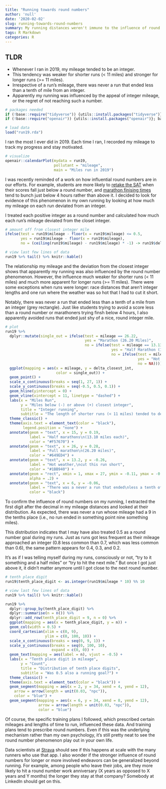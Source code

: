 ```yaml
---
title: "Running towards round numbers"
author: 'null'
date: '2020-02-02'
slug: running-towards-round-numbers
summary: My running distances weren't immune to the influence of round numbers.
tags: R Markdown
categories: R
---
```


## TLDR 
* Whenever I ran in 2019, my mileage tended to be an integer. 
* This tendency was weaker for shorter runs (< 11 miles) and stronger for longer runs (>= 11 miles). 
* Irrespective of a run's mileage, there was never a run that ended less than a tenth of mile from an integer. 
* Apparently my running was influenced by the appeal of integer mileage, or the regret of not reaching such a number. 

```r
# packages needed
if (!base::require("tidyverse")) {utils::install.packages("tidyverse")}; base::require("tidyverse")
if (!base::require("openair")) {utils::install.packages("openair")}; base::require("openair")

# load data
load("run19.rda")
```

I ran the most I ever did in 2019. Each time I ran, I recorded my mileage to track my progress and stay motivated.

```r
# visualize
openair::calendarPlot(mydata = run19, 
                      pollutant = "mileage", 
                      main = "Miles run in 2019")
```

I was recently reminded of a work on how influential round numbers are in our efforts. For example, students are more likely to [retake the SAT](https://journals.sagepub.com/doi/abs/10.1177/0956797610391098){target="_blank"} when their scores fall just below a round number, and [marathon finising times](https://www.nber.org/papers/w20343){target="_blank"} tend to bunch just below 4 hours rather than above it. I decided to look for evidence of this phenomenon in my own running by looking at how much my mileage on each run deviated from an integer.

I treated each positive integer as a round number and calculated how much each run's mileage deviated from the closet integer.

```r
# amount off from closest integer mile
ifelse(test = run19$mileage - floor(x = run19$mileage) <= 0.5, 
       yes = run19$mileage - floor(x = run19$mileage), 
       no = (ceiling(run19$mileage) - run19$mileage) * -1) -> run19$delta_closest_int

# view last few lines of data
run19 %>% tail() %>% knitr::kable()
```

The relationship my mileage and the deviation from the closest integer shows that apparently my running was also influenced by the round number phenomenon. However, the influence much weaker for shorter runs (< 11 miles) and much more apparent for longer runs (>= 11 miles). There were some exceptions when runs were longer: race distances that aren't integer lengths and one run where the weather was so hot that I had to cut it short.

Notably, there was never a run that ended less than a tenth of a mile from an integer (grey rectangle). Just like students trying to avoid a score less than a round number or marathoners trying finsh below 4 hours, I also apparently avoided runs that ended just shy of a nice, round integer mile.

```r
# plot
run19 %>% 
  dplyr::mutate(single_out = ifelse(test = mileage == 26.22, 
                                    yes = "Marathon (26.20 Miles)", 
                                    no = ifelse(test = mileage == 13.13 | mileage == 13.11, 
                                                yes = "Half Marathon (13.10 Miles)", 
                                                no = ifelse(test = mileage == 11.78, 
                                                            yes = "Hot weather\nfelt bad\nduring this run",
                                                            no = NA)))) %>%
  ggplot(mapping = aes(x = mileage, y = delta_closest_int, 
                       color = single_out)) + 
  geom_point() + 
  scale_x_continuous(breaks = seq(1, 27, 1)) + 
  scale_y_continuous(breaks = seq(-0.5, 0.5, 0.1)) + 
  geom_hline(yintercept = 0) + 
  geom_vline(xintercept = 11, linetype = "dashed") + 
  labs(x = "Miles Run", 
       y = "Miles below (-) or above (+) closest integer", 
       title = "Integer running", 
       subtitle = "The length of shorter runs (< 11 miles) tended to deviate more from integers than longer runs (>= 11 miles)") + 
  theme_classic() + 
  theme(axis.text = element_text(color = "black"), 
        legend.position = "none") + 
  annotate(geom = "text", x = 15, y = 0.19, 
           label = "Half marathons\n(13.10 miles each)",
           color = "#F57670") + 
  annotate(geom = "text", x = 26, y = 0.28, 
           label = "Full marathon\n(26.20 miles)", 
           color = "#649ED4") + 
  annotate(geom = "text", x = 13.2, y = -0.26, 
           label = "Hot weather,\ncut this run short", 
           color = "#1BB940") + 
  annotate(geom = "rect", xmin = 1, xmax = 27, ymin = -0.11, ymax = -0.01,
           alpha = .2) + 
  annotate(geom = "text", x = 6, y = -0.06, 
           label = "There was a never a run that ended\nless a tenth of a mile from an integer", 
           color = "black")
```

To confirm the influence of round numbers on my running, I extracted the first digit after the decimal in my mileage distances and looked at their distribution. As expected, there was never a run whose mileage had a 9 in the tenths place (i.e., no run ended in something point nine something miles).

This distribution indicates that I may have also treated 0.5 as a round number goal during my runs. Just as runs got less frequent as their mileage approached an integer (0.8 less common than 0.7, which was less common than 0.6), the same pattern appears for 0.4, 0.3, and 0.2.

It's as if I was telling myself during my runs, consciously or not, "try to it something and a half miles" or "try to hit the next mile." But once I got just above it, it didn't matter anymore until I got close to the next round number.

```r
# tenth place digit
run19$tenth_place_digit <- as.integer(run19$mileage * 10) %% 10

# view last few lines of data
run19 %>% tail() %>% knitr::kable()
```


```r
run19 %>%
  dplyr::group_by(tenth_place_digit) %>%
  dplyr::summarise(n = n()) %>%
  dplyr::add_row(tenth_place_digit = 9, n = 0) %>%
  ggplot(mapping = aes(x = tenth_place_digit, y = n)) + 
  geom_col(width = 0.5) + 
  coord_cartesian(xlim = c(0, 9), 
                  ylim = c(0, 100, 10)) + 
  scale_x_continuous(breaks = seq(0, 9, 1)) + 
  scale_y_continuous(breaks = seq(0, 100, 10), 
                     expand = c(0, 0)) + 
  geom_text(mapping = aes(label = n), vjust = -0.5) + 
  labs(x = "Tenth place digit in mileage", 
       y = "Count", 
       title = "Distribution of tenth place digits", 
       subtitle = "Was 0.5 also a running goal?") + 
  theme_classic() + 
  theme(axis.text = element_text(color = "black")) + 
  geom_segment(mapping = aes(x = 2, y = 34, xend = 4, yend = 12),
    arrow = arrow(length = unit(0.03, "npc")), 
    color = "blue") + 
  geom_segment(mapping = aes(x = 6, y = 34, xend = 8, yend = 12),
               arrow = arrow(length = unit(0.03, "npc")), 
               color = "blue")

```

Of course, the specific training plans I followed, which prescribed certain mileages and lengths of time to run, influenced these data. And training plans tend to prescribe round numbers. Even if this was the underlying mechanism rather than my own psychology, it's still pretty neat to see the round number phenomenon play out in your own life.

Data scientists at [Strava](https://www.strava.com/mobile){target="_blank"} should see if this happens at scale with the many runners who use that app. I also wonder if the stronger influence of round numbers for longer or more involved endeavors can be generalized beyond running. For example, among people who leave their jobs, are they more likely to hit a round number work anniversary (X years as opposed to X years and Y months) the longer they stay at that company? Somebody at LinkedIn should get on this.


